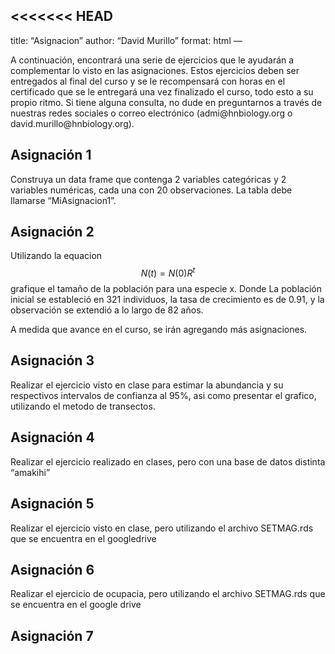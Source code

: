 <<<<<<< HEAD
---
title: "Asignacion"
author: "David Murillo"
format: html
---

A continuación, encontrará una serie de ejercicios que le ayudarán a complementar lo visto en las asignaciones. Estos ejercicios deben ser entregados al final del curso y se le recompensará con horas en el certificado que se le entregará una vez finalizado el curso, todo esto a su propio ritmo. Si tiene alguna consulta, no dude en preguntarnos a través de nuestras redes sociales o correo electrónico (admi@hnbiology.org o david.murillo@hnbiology.org).

::: panel-tabset

## Asignación 1

Construya un data frame que contenga 2 variables categóricas y 2 variables numéricas, cada una con 20 observaciones. La tabla debe llamarse "MiAsignacion1".

## Asignación 2

Utilizando la equacion $$N(t) = N(0)R^t$$ grafique el tamaño de la población para una especie x. Donde La población inicial se estableció en 321 individuos, la tasa de crecimiento es de 0.91, y la observación se extendió a lo largo de 82 años.

A medida que avance en el curso, se irán agregando más asignaciones.

## Asignación 3

Realizar el ejercicio visto en clase para estimar la abundancia y su respectivos intervalos de confianza al 95%, asi como presentar el grafico, utilizando el metodo de transectos.

## Asignación 4

Realizar el ejercicio realizado en clases, pero con una base de datos distinta "amakihi"

## Asignación 5

Realizar el ejercicio visto en clase, pero utilizando el archivo SETMAG.rds que se encuentra en el googledrive

## Asignación 6

Realizar el ejercicio de ocupacia, pero utilizando el archivo SETMAG.rds que se encuentra en el google drive

## Asignación 7


:::